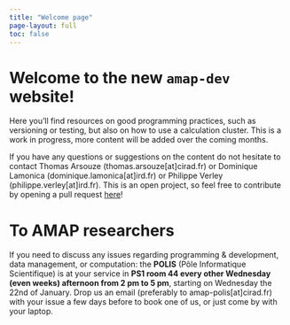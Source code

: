 ```yaml
---
title: "Welcome page"
page-layout: full
toc: false
---
```

# Welcome to the new `amap-dev` website!

Here you'll find resources on good programming practices, such as versioning or testing, but also on how to use a calculation cluster. This is a work in progress, more content will be added over the coming months.

If you have any questions or suggestions on the content do not hesitate to contact Thomas Arsouze (thomas.arsouze[at]cirad.fr) or Dominique Lamonica (dominique.lamonica[at]ird.fr) or Philippe Verley (philippe.verley[at]ird.fr). This is an open project, so feel free to contribute by opening a pull request [here](https://github.com/umr-amap/amap-dev-website/pulls)!

# To AMAP researchers

If you need to discuss any issues regarding programming & development, data management, or computation: the **POLIS** (Pôle Informatique Scientifique) is at your service in **PS1 room 44 every other Wednesday (even weeks) afternoon from 2 pm to 5 pm**, starting on Wednesday the 22nd of January. Drop us an email (preferably to amap-polis[at]cirad.fr) with your issue a few days before to book one of us, or just come by with your laptop.


